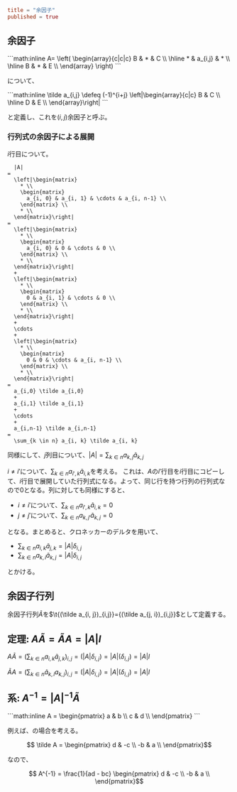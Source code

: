 ```toml
title = "余因子"
published = true
```

## 余因子

<Save w="1">
  ```math:inline
    A=
    \left(
      \begin{array}{c|c|c}
        B & * & C \\ \hline
        * & a_{i,j} & * \\ \hline
        B & * & E \\
      \end{array}
    \right)
  ```
</Save>

<Load w="1"/>について、

<Save w="1">
  ```math:inline
    \tilde a_{i,j} \defeq (-1)^{i+j} \left|\begin{array}{c|c}
      B & C \\ \hline
      D & E \\
    \end{array}\right|
  ```
</Save>

<Load w="1"/>と定義し、これを$(i, j)$余因子と呼ぶ。

### 行列式の余因子による展開

$i$行目について。

```math:trans:1
  |A|
=
  \left|\begin{matrix}
    * \\
    \begin{matrix}
      a_{i, 0} & a_{i, 1} & \cdots & a_{i, n-1} \\
    \end{matrix} \\
    * \\
  \end{matrix}\right|
=
  \left|\begin{matrix}
    * \\
    \begin{matrix}
      a_{i, 0} & 0 & \cdots & 0 \\
    \end{matrix} \\
    * \\
  \end{matrix}\right|
  +
  \left|\begin{matrix}
    * \\
    \begin{matrix}
      0 & a_{i, 1} & \cdots & 0 \\
    \end{matrix} \\
    * \\
  \end{matrix}\right|
  +
  \cdots
  +
  \left|\begin{matrix}
    * \\
    \begin{matrix}
      0 & 0 & \cdots & a_{i, n-1} \\
    \end{matrix} \\
    * \\
  \end{matrix}\right|
=
  a_{i,0} \tilde a_{i,0}
  +
  a_{i,1} \tilde a_{i,1}
  +
  \cdots
  +
  a_{i,n-1} \tilde a_{i,n-1}
=
  \sum_{k \in n} a_{i, k} \tilde a_{i, k}
```

同様にして、$j$列目について、$|A|=\sum_{k \in n}a_{k, j} \tilde a_{k, j}$

$i \neq i'$について、$\sum_{k \in n}a_{i', k} \tilde a_{i, k}$を考える。
これは、$A$の$i'$行目を$i$行目にコピーして、$i$行目で展開していた行列式になる。よって、同じ行を持つ行列の行列式なので$0$となる。列に対しても同様にすると、

- $i \neq i'$について、$\sum_{k \in n}a_{i', k} \tilde a_{i, k} = 0$
- $j \neq j'$について、$\sum_{k \in n}a_{k, j'} \tilde a_{k, j} = 0$

となる。まとめると、クロネッカーのデルタを用いて、

- $\sum_{k \in n}a_{i, k} \tilde a_{j, k} = |A| \delta _{i, j}$
- $\sum_{k \in n}a_{k, i} \tilde a_{k, j} = |A| \delta _{i, j}$

とかける。

## 余因子行列

余因子行列$\tilde A$を$\t{(\tilde a_{i, j})_{i,j}}={(\tilde a_{j, i})_{i,j}}$として定義する。

## 定理: $A\tilde A = \tilde A A = |A|I$

$A\tilde A = (\sum_{k \in n} a_{i,k} \tilde a_{j,k})_{i,j} = (|A| \delta _{i,j}) = |A| (\delta _{i,j}) = |A|I$

$\tilde AA = (\sum_{k \in n} \tilde a_{k,i} a_{k,j})_{i,j} = (|A| \delta _{i,j}) = |A| (\delta _{i,j}) = |A|I$

## 系: $A^{-1}=|A|^{-1}\tilde A$

<Save w="1">
  ```math:inline
    A = \begin{pmatrix}
      a & b \\
      c & d \\
    \end{pmatrix}
  ```
</Save>

例えば、<Load w="1"/>の場合を考える。

```math
  \tilde A = \begin{pmatrix}
    d & -c \\
    -b & a \\
  \end{pmatrix}
```

なので、

```math
  A^{-1} =
  \frac{1}{ad - bc}
  \begin{pmatrix}
    d & -c \\
    -b & a \\
  \end{pmatrix}
```
